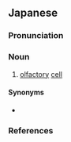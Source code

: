 ==Japanese==
{{ja-kanjitab|きゅう|さい|ほう|k3=ぼう|yomi=o}}

===Pronunciation===
{{ja-pron|yomi=kanon|きゅうさいぼう|acc=3|acc_ref=DJR}}

===Noun===
{{ja-noun|きゅうさいぼう|hhira=きうさいばう}}

# {{lb|sort=きゅうさいぼう|ja|anatomy}} [[olfactory]] [[cell]]

====Synonyms====
* {{ja-r|臭細胞|しゅうさいぼう}}

===References===
<references/>